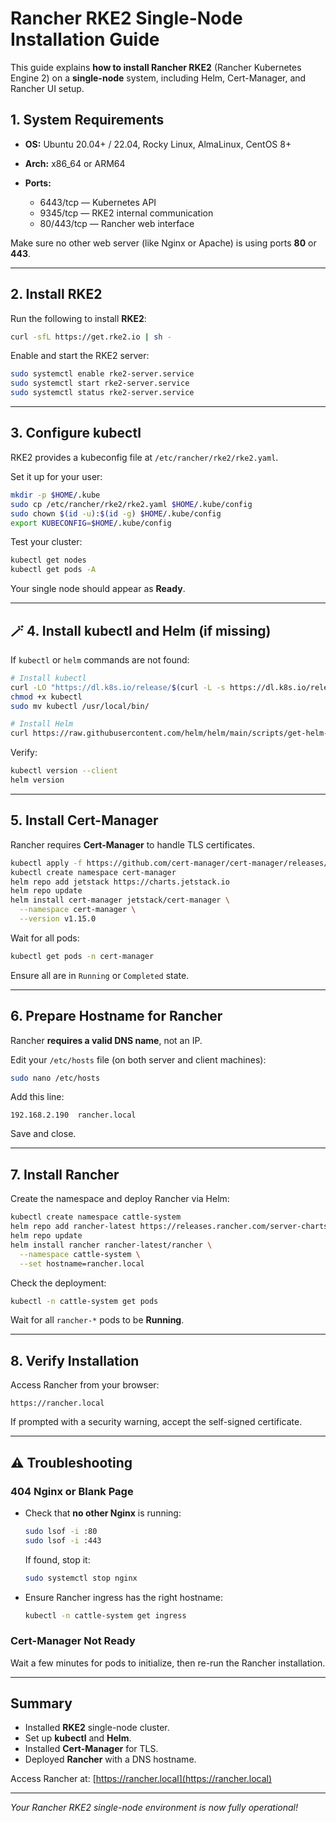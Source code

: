 

# Rancher RKE2 Single-Node Installation Guide

This guide explains **how to install Rancher RKE2** (Rancher Kubernetes Engine 2) on a **single-node** system, including Helm, Cert-Manager, and Rancher UI setup.



## 1. System Requirements

* **OS:** Ubuntu 20.04+ / 22.04, Rocky Linux, AlmaLinux, CentOS 8+
* **Arch:** x86_64 or ARM64
* **Ports:**

  * 6443/tcp — Kubernetes API
  * 9345/tcp — RKE2 internal communication
  * 80/443/tcp — Rancher web interface

Make sure no other web server (like Nginx or Apache) is using ports **80** or **443**.

---

## 2. Install RKE2

Run the following to install **RKE2**:

```bash
curl -sfL https://get.rke2.io | sh -
```

Enable and start the RKE2 server:

```bash
sudo systemctl enable rke2-server.service
sudo systemctl start rke2-server.service
sudo systemctl status rke2-server.service
```

---

## 3. Configure kubectl

RKE2 provides a kubeconfig file at `/etc/rancher/rke2/rke2.yaml`.

Set it up for your user:

```bash
mkdir -p $HOME/.kube
sudo cp /etc/rancher/rke2/rke2.yaml $HOME/.kube/config
sudo chown $(id -u):$(id -g) $HOME/.kube/config
export KUBECONFIG=$HOME/.kube/config
```

Test your cluster:

```bash
kubectl get nodes
kubectl get pods -A
```

Your single node should appear as **Ready**.

---

## 🪄 4. Install kubectl and Helm (if missing)

If `kubectl` or `helm` commands are not found:

```bash
# Install kubectl
curl -LO "https://dl.k8s.io/release/$(curl -L -s https://dl.k8s.io/release/stable.txt)/bin/linux/amd64/kubectl"
chmod +x kubectl
sudo mv kubectl /usr/local/bin/

# Install Helm
curl https://raw.githubusercontent.com/helm/helm/main/scripts/get-helm-3 | bash
```

Verify:

```bash
kubectl version --client
helm version
```

---

## 5. Install Cert-Manager

Rancher requires **Cert-Manager** to handle TLS certificates.

```bash
kubectl apply -f https://github.com/cert-manager/cert-manager/releases/download/v1.15.0/cert-manager.crds.yaml
kubectl create namespace cert-manager
helm repo add jetstack https://charts.jetstack.io
helm repo update
helm install cert-manager jetstack/cert-manager \
  --namespace cert-manager \
  --version v1.15.0
```

Wait for all pods:

```bash
kubectl get pods -n cert-manager
```

Ensure all are in `Running` or `Completed` state.

---

## 6. Prepare Hostname for Rancher

Rancher **requires a valid DNS name**, not an IP.

Edit your `/etc/hosts` file (on both server and client machines):

```bash
sudo nano /etc/hosts
```

Add this line:

```
192.168.2.190  rancher.local
```

Save and close.

---

## 7. Install Rancher

Create the namespace and deploy Rancher via Helm:

```bash
kubectl create namespace cattle-system
helm repo add rancher-latest https://releases.rancher.com/server-charts/latest
helm repo update
helm install rancher rancher-latest/rancher \
  --namespace cattle-system \
  --set hostname=rancher.local
```

Check the deployment:

```bash
kubectl -n cattle-system get pods
```

Wait for all `rancher-*` pods to be **Running**.

---

## 8. Verify Installation

Access Rancher from your browser:

```
https://rancher.local
```

If prompted with a security warning, accept the self-signed certificate.

---

## ⚠️ Troubleshooting

### 404 Nginx or Blank Page

* Check that **no other Nginx** is running:

  ```bash
  sudo lsof -i :80
  sudo lsof -i :443
  ```

  If found, stop it:

  ```bash
  sudo systemctl stop nginx
  ```

* Ensure Rancher ingress has the right hostname:

  ```bash
  kubectl -n cattle-system get ingress
  ```

### Cert-Manager Not Ready

Wait a few minutes for pods to initialize, then re-run the Rancher installation.

---

## Summary

* Installed **RKE2** single-node cluster.
* Set up **kubectl** and **Helm**.
* Installed **Cert-Manager** for TLS.
* Deployed **Rancher** with a DNS hostname.

Access Rancher at: [https://rancher.local](https://rancher.local)

---

*Your Rancher RKE2 single-node environment is now fully operational!*
